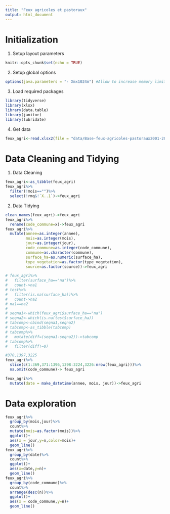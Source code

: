 ```yaml
---
title: "Feux agricoles et pastoraux"
output: html_document
---
```


# Initialization

1.  Setup layout parameters

```r
knitr::opts_chunk$set(echo = TRUE)
```

2.  Setup global options

```r
options(java.parameters = "- Xmx1024m") #Allow to increase memory limit
```

3.  Load required packages

```r
library(tidyverse)
library(xlsx)
library(data.table)
library(janitor)
library(lubridate)
```

4.  Get data

```r
feux_agri<-read.xlsx2(file = "data/Base-feux-agricoles-pastoraux2001-2021-10092021.xlsx",sheetName = "feux agricoles")
```

# Data Cleaning and Tidying

1.  Data Cleaning

```r
feux_agri<-as_tibble(feux_agri)
feux_agri%>%
  filter(!mois=="")%>%
  select(!rmq&!`X..1`)->feux_agri
```

2.  Data Tidying

```r
clean_names(feux_agri)->feux_agri
feux_agri%>%
  rename(code_commune=x)->feux_agri
feux_agri%>%
  mutate(annee=as.integer(annee),
         mois=as.integer(mois),
         jour=as.integer(jour),
         code_commune=as.integer(code_commune),
         commune=as.character(commune),
         surface_ha=as.numeric(surface_ha),
         type_vegetation=as.factor(type_vegetation),
         source=as.factor(source))->feux_agri

# feux_agri%>%
#   filter(surface_ha=="na")%>%
#   count->na1
# test%>%
#   filter(is.na(surface_ha))%>%
#   count->na2
# na1==na2
# 
# seqna1<-which(feux_agri$surface_ha=="na")
# seqna2<-which(is.na(test$surface_ha))
# tabcomp<-cbind(seqna1,seqna2)
# tabcomp<-as_tibble(tabcomp)
# tabcomp%>%
#   mutate(diff=(seqna1-seqna2))->tabcomp
# tabcomp%>%
#   filter(diff!=0)

#370,1397,3225
feux_agri%>%
  slice(c(1:369,371:1396,1398:3224,3226:nrow(feux_agri)))%>%
  na.omit(code_commune)-> feux_agri

feux_agri%>% 
  mutate(date = make_datetime(annee, mois, jour))->feux_agri
```

# Data exploration

```r
feux_agri%>%
  group_by(mois,jour)%>%
  count%>%
  mutate(mois=as.factor(mois))%>%
  ggplot()+
  aes(x = jour,y=n,color=mois)+
  geom_line()
feux_agri%>%
  group_by(date)%>%
  count%>%
  ggplot()+
  aes(x=date,y=n)+
  geom_line()
feux_agri%>%
  group_by(code_commune)%>%
  count%>%
  arrange(desc(n))%>%
  ggplot()+
  aes(x = code_commune,y=n)+
  geom_line()
```
